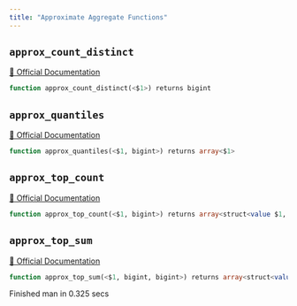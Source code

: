 ```yaml
---
title: "Approximate Aggregate Functions"
---
```


## `approx_count_distinct`
[🔗 Official Documentation](https://cloud.google.com/bigquery/docs/reference/standard-sql/approximate_aggregate_functions#approx_count_distinct)

```sql
function approx_count_distinct(<$1>) returns bigint
```


## `approx_quantiles`
[🔗 Official Documentation](https://cloud.google.com/bigquery/docs/reference/standard-sql/approximate_aggregate_functions#approx_quantiles)

```sql
function approx_quantiles(<$1, bigint>) returns array<$1>
```


## `approx_top_count`
[🔗 Official Documentation](https://cloud.google.com/bigquery/docs/reference/standard-sql/approximate_aggregate_functions#approx_top_count)

```sql
function approx_top_count(<$1, bigint>) returns array<struct<value $1, count bigint>>
```


## `approx_top_sum`
[🔗 Official Documentation](https://cloud.google.com/bigquery/docs/reference/standard-sql/approximate_aggregate_functions#approx_top_sum)

```sql
function approx_top_sum(<$1, bigint, bigint>) returns array<struct<value $1, sum $1>>
```


   Finished man in 0.325 secs

